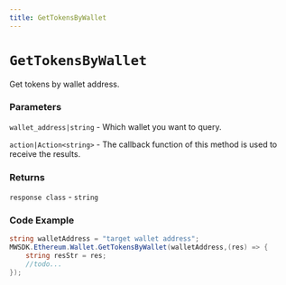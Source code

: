 ```yaml
---
title: GetTokensByWallet
---
```


# `GetTokensByWallet`

Get tokens by wallet address.
### Parameters
`wallet_address|string` - Which wallet you want to query.

`action|Action<string>` - The callback function of this method is used to receive the results.

### Returns
`response class` - `string`

### Code Example
```csharp
string walletAddress = "target wallet address";
MWSDK.Ethereum.Wallet.GetTokensByWallet(walletAddress,(res) => {
    string resStr = res;
    //todo...
});
```